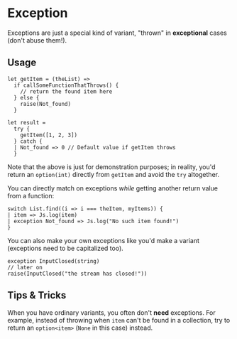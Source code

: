 # Exception

Exceptions are just a special kind of variant, "thrown" in **exceptional** cases (don't abuse them!).

## Usage

```re
let getItem = (theList) =>
  if callSomeFunctionThatThrows() {
    // return the found item here
  } else {
    raise(Not_found)
  }

let result =
  try {
    getItem([1, 2, 3])
  } catch {
  | Not_found => 0 // Default value if getItem throws
  }
```

Note that the above is just for demonstration purposes; in reality, you'd return an `option(int)` directly from `getItem` and avoid the `try` altogether.

You can directly match on exceptions _while_ getting another return value from a function:

```re
switch List.find((i => i === theItem, myItems)) {
| item => Js.log(item)
| exception Not_found => Js.log("No such item found!")
}
```

You can also make your own exceptions like you'd make a variant (exceptions need to be capitalized too).

```re
exception InputClosed(string)
// later on
raise(InputClosed("the stream has closed!"))
```

## Tips & Tricks

When you have ordinary variants, you often don't **need** exceptions. For example, instead of throwing when `item` can't be found in a collection, try to return an `option<item>` (`None` in this case) instead.

